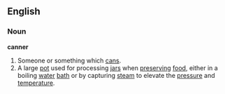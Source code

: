 ==English==
===Noun===
'''canner'''
#Someone or something which [[can]]s.
#A large [[pot]] used for processing [[jar]]s when [[preserving]] [[food]], either in a boiling [[water]] [[bath]] or by capturing [[steam]] to elevate the [[pressure]] and [[temperature]].